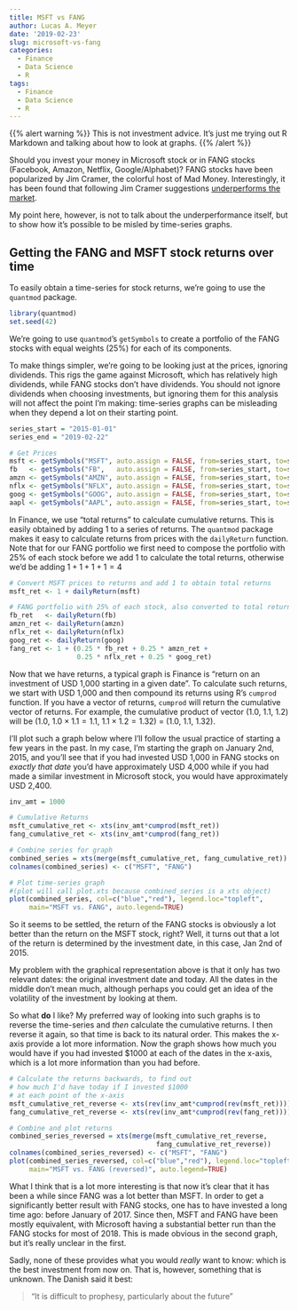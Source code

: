 ```yaml
---
title: MSFT vs FANG
author: Lucas A. Meyer
date: '2019-02-23'
slug: microsoft-vs-fang
categories:
  - Finance
  - Data Science
  - R
tags:
  - Finance
  - Data Science
  - R
---
```


{{% alert warning %}}
This is not investment advice. It's just me trying out R Markdown and talking about how to look at graphs.
{{% /alert %}}

Should you invest your money in Microsoft stock or in FANG stocks (Facebook, Amazon, Netflix, Google/Alphabet)? FANG stocks have been popularized by Jim Cramer, the colorful host of Mad Money. Interestingly, it has been found that following Jim Cramer suggestions [underperforms the market](https://www.marketwatch.com/story/jim-cramer-doesnt-beat-the-market-2016-05-13).

My point here, however, is not to talk about the underperformance itself, but to show how it's possible to be misled by time-series graphs.

## Getting the FANG and MSFT stock returns over time

To easily obtain a time-series for stock returns, we're going to use the `quantmod` package.

```r
library(quantmod)
set.seed(42)
```

We're going to use `quantmod`'s `getSymbols` to create a portfolio of the FANG stocks with equal weights (25%) for each of its components.

To make things simpler, we're going to be looking just at the prices, ignoring dividends. This rigs the game against Microsoft, which has relatively high dividends, while FANG stocks don't have dividends. You should not ignore dividends when choosing investments, but ignoring them for this analysis will not affect the point I'm making: time-series graphs can be misleading when they depend a lot on their starting point.


```r

series_start = "2015-01-01"
series_end = "2019-02-22"

# Get Prices
msft <- getSymbols("MSFT", auto.assign = FALSE, from=series_start, to=series_end)
fb   <- getSymbols("FB",   auto.assign = FALSE, from=series_start, to=series_end)
amzn <- getSymbols("AMZN", auto.assign = FALSE, from=series_start, to=series_end)
nflx <- getSymbols("NFLX", auto.assign = FALSE, from=series_start, to=series_end)
goog <- getSymbols("GOOG", auto.assign = FALSE, from=series_start, to=series_end)
aapl <- getSymbols("AAPL", auto.assign = FALSE, from=series_start, to=series_end)

```

In Finance, we use "total returns" to calculate cumulative returns. This is easily obtained by adding 1 to a series of returns. The `quantmod` package makes it easy to calculate returns from prices with the `dailyReturn` function. Note that for our FANG portfolio we first need to compose the portfolio with 25% of each stock before we add 1 to calculate the total returns, otherwise we'd be adding $1+1+1+1=4$

```r
# Convert MSFT prices to returns and add 1 to obtain total returns
msft_ret <- 1 + dailyReturn(msft)

# FANG portfolio with 25% of each stock, also converted to total returns
fb_ret   <- dailyReturn(fb)
amzn_ret <- dailyReturn(amzn)
nflx_ret <- dailyReturn(nflx)
goog_ret <- dailyReturn(goog)
fang_ret <- 1 + (0.25 * fb_ret + 0.25 * amzn_ret + 
                 0.25 * nflx_ret + 0.25 * goog_ret) 

```

Now that we have returns, a typical graph is Finance is "return on an investment of USD 1,000 starting in a given date". To calculate such returns, we start with USD 1,000 and then compound its returns using R's `cumprod` function. If you have a vector of returns, `cumprod` will return the cumulative vector of returns. For example, the cumulative product of vector ($1.0$, $1.1$, $1.2$) will be ($1.0$, $1.0 \times 1.1 = 1.1$, $1.1 \times 1.2 = 1.32$) = ($1.0$, $1.1$, $1.32$).

I'll plot such a graph below where I'll follow the usual practice of starting a few years in the past. In my case, I'm starting the graph on January 2nd, 2015, and you'll see that if you had invested USD 1,000 in FANG stocks on *exactly that date* you'd have approximately USD 4,000 while if you had made a similar investment in Microsoft stock, you would have approximately USD 2,400.

```r
inv_amt = 1000

# Cumulative Returns
msft_cumulative_ret <- xts(inv_amt*cumprod(msft_ret))
fang_cumulative_ret <- xts(inv_amt*cumprod(fang_ret))

# Combine series for graph
combined_series = xts(merge(msft_cumulative_ret, fang_cumulative_ret))
colnames(combined_series) <- c("MSFT", "FANG")

# Plot time-series graph 
#(plot will call plot.xts because combined_series is a xts object)
plot(combined_series, col=c("blue","red"), legend.loc="topleft", 
     main="MSFT vs. FANG", auto.legend=TRUE)

```

So it seems to be settled, the return of the FANG stocks is obviously a lot better than the return on the MSFT stock, right? Well, it turns out that a lot of the return is determined by the investment date, in this case, Jan 2nd of 2015.

My problem with the graphical representation above is that it only has two relevant dates: the original investment date and today. All the dates in the middle don't mean much, although perhaps you could get an idea of the volatility of the investment by looking at them. 

So what **do** I like? My preferred way of looking into such graphs is to reverse the time-series and *then* calculate the cumulative returns. I then reverse it again, so that time is back to its natural order. This makes the x-axis provide a lot more information. Now the graph shows how much you would have if you had invested \$1000 at each of the dates in the x-axis, which is a lot more information than you had before.

```r

# Calculate the returns backwards, to find out 
# how much I'd have today if I invested $1000
# at each point of the x-axis
msft_cumulative_ret_reverse <- xts(rev(inv_amt*cumprod(rev(msft_ret))))
fang_cumulative_ret_reverse <- xts(rev(inv_amt*cumprod(rev(fang_ret))))

# Combine and plot returns
combined_series_reversed = xts(merge(msft_cumulative_ret_reverse,
                                     fang_cumulative_ret_reverse))
colnames(combined_series_reversed) <- c("MSFT", "FANG")
plot(combined_series_reversed, col=c("blue","red"), legend.loc="topleft", 
     main="MSFT vs. FANG (reversed)", auto.legend=TRUE)

```

What I think that is a lot more interesting is that now it's clear that it has been a while since FANG was a lot better than MSFT. In order to get a significantly better result with FANG stocks, one has to have invested a long time ago: before January of 2017. Since then, MSFT and FANG have been mostly equivalent, with Microsoft having a substantial better run than the FANG stocks for most of 2018. This is made obvious in the second graph, but it's really unclear in the first.

Sadly, none of these provides what you would *really* want to know: which is the best investment from now on. That is, however, something that is unknown. The Danish said it best: 

> “It is difficult to prophesy, particularly about the future”